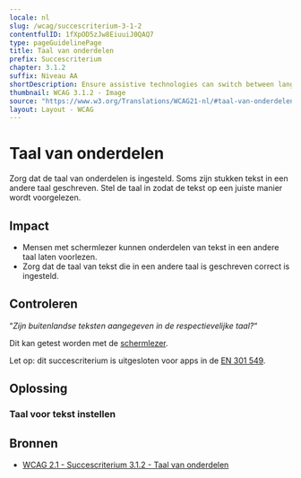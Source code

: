 ```yaml
---
locale: nl
slug: /wcag/succescriterium-3-1-2
contentfulID: 1fXpOD5zJw8EiuuiJ0QAQ7
type: pageGuidelinePage
title: Taal van onderdelen
prefix: Succescriterium
chapter: 3.1.2
suffix: Niveau AA
shortDescription: Ensure assistive technologies can switch between languages when content is written in multiple languages.
thumbnail: WCAG 3.1.2 - Image
source: "https://www.w3.org/Translations/WCAG21-nl/#taal-van-onderdelen"
layout: Layout - WCAG
---
```


# Taal van onderdelen

Zorg dat de taal van onderdelen is ingesteld. Soms zijn stukken tekst in een andere taal geschreven. Stel de taal in zodat de tekst op een juiste manier wordt voorgelezen.

## Impact

- Mensen met schermlezer kunnen onderdelen van tekst in een andere taal laten voorlezen.
- Zorg dat de taal van tekst die in een andere taal is geschreven correct is ingesteld.

## Controleren

“*Zijn buitenlandse teksten aangegeven in de respectievelijke taal?*“

Dit kan getest worden met de [schermlezer](/nl/stats/screen-reader).

Let op: dit succescriterium is uitgesloten voor apps in de [EN 301 549](/nl/guidelines/en-301-549).

## Oplossing

### Taal voor tekst instellen

<CodeSample id="accessibility-language" locale="nl"/>

## Bronnen

- [WCAG 2.1 - Succescriterium 3.1.2 - Taal van onderdelen](https://www.w3.org/Translations/WCAG21-nl/#taal-van-onderdelen)